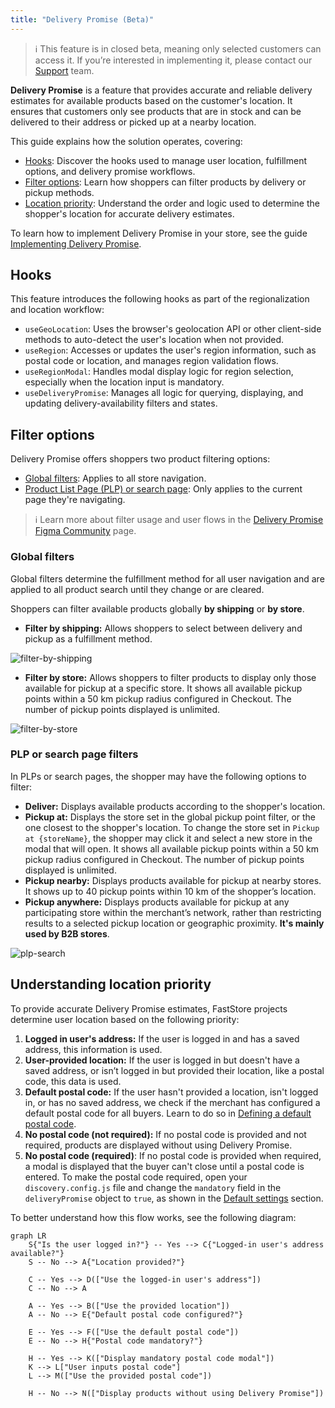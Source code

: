 ---
title: "Delivery Promise (Beta)"
---

>ℹ This feature is in closed beta, meaning only selected customers can access it. If you’re interested in implementing it, please contact our [Support](https://support.vtex.com/hc/en-us) team.

**Delivery Promise** is a feature that provides accurate and reliable delivery estimates for available products based on the customer's location. It ensures that customers only see products that are in stock and can be delivered to their address or picked up at a nearby location.

This guide explains how the solution operates, covering:

* [Hooks](#hooks): Discover the hooks used to manage user location, fulfillment options, and delivery promise workflows.
* [Filter options](#filter-options): Learn how shoppers can filter products by delivery or pickup methods.
* [Location priority](#location-priority): Understand the order and logic used to determine the shopper's location for accurate delivery estimates.

To learn how to implement Delivery Promise in your store, see the guide [Implementing Delivery Promise](https://developers.vtex.com/docs/guides/faststore/features-delivery-promise-implementation).

## Hooks

This feature introduces the following hooks as part of the regionalization and location workflow:

* `useGeoLocation`: Uses the browser's geolocation API or other client-side methods to auto-detect the user's location when not provided.
* `useRegion`: Accesses or updates the user's region information, such as postal code or location, and manages region validation flows.
* `useRegionModal`: Handles modal display logic for region selection, especially when the location input is mandatory.
* `useDeliveryPromise`: Manages all logic for querying, displaying, and updating delivery-availability filters and states.

## Filter options

Delivery Promise offers shoppers two product filtering options:
- [Global filters](#global-filters): Applies to all store navigation.
- [Product List Page (PLP) or search page](#plp-or-search-page-filters): Only applies to the current page they're navigating.

>ℹ Learn more about filter usage and user flows in the [Delivery Promise Figma Community](https://www.figma.com/community/file/1514671929470875586) page.

### Global filters

Global filters determine the fulfillment method for all user navigation and are applied to all product search until they change or are cleared.

Shoppers can filter available products globally **by shipping** or **by store**.

* **Filter by shipping:** Allows shoppers to select between delivery and pickup as a fulfillment method.

![filter-by-shipping](https://vtexhelp.vtexassets.com/assets/docs/src/filter-by-shipping___040d93770d3280239260a2a02b8e3b67.png)

* **Filter by store:** Allows shoppers to filter products to display only those available for pickup at a specific store. It shows all available pickup points within a 50 km pickup radius configured in Checkout. The number of pickup points displayed is unlimited.

![filter-by-store](https://vtexhelp.vtexassets.com/assets/docs/src/filter-by-store___d79c9efc5c4391247bf9b67403911987.png)

### PLP or search page filters

In PLPs or search pages, the shopper may have the following options to filter:

* **Deliver:** Displays available products according to the shopper's location.
* **Pickup at:** Displays the store set in the global pickup point filter, or the one closest to the shopper's location. To change the store set in `Pickup at {storeName}`, the shopper may click it and select a new store in the modal that will open. It shows all available pickup points within a 50 km pickup radius configured in Checkout. The number of pickup points displayed is unlimited.
* **Pickup nearby:** Displays products available for pickup at nearby stores. It shows up to 40 pickup points within 10 km of the shopper’s location.
* **Pickup anywhere:** Displays products available for pickup at any participating store within the merchant’s network, rather than restricting results to a selected pickup location or geographic proximity. **It's mainly used by B2B stores**.

![plp-search](https://vtexhelp.vtexassets.com/assets/docs/src/plp-search___a8cfec375f28a7849ebe47ac886b5869.png)

## Understanding location priority

To provide accurate Delivery Promise estimates, FastStore projects determine user location based on the following priority:

1. **Logged in user's address:** If the user is logged in and has a saved address, this information is used.
2. **User-provided location:** If the user is logged in but doesn't have a saved address, or isn’t logged in but provided their location, like a postal code, this data is used.
3. **Default postal code:** If the user hasn't provided a location, isn't logged in, or has no saved address, we check if the merchant has configured a default postal code for all buyers. Learn to do so in [Defining a default postal code](#step-4-optional-defining-a-default-postal-code).
4. **No postal code (not required):** If no postal code is provided and not required, products are displayed without using Delivery Promise.
5. **No postal code (required)**: If no postal code is provided when required, a modal is displayed that the buyer can't close until a postal code is entered. To make the postal code required, open your `discovery.config.js` file and change the `mandatory` field in the `deliveryPromise` object to `true`, as shown in the [Default settings](#default-settings) section.

To better understand how this flow works, see the following diagram:

```mermaid
graph LR
    S{"Is the user logged in?"} -- Yes --> C{"Logged-in user's address available?"}
    S -- No --> A{"Location provided?"}

    C -- Yes --> D(["Use the logged-in user's address"])
    C -- No --> A

    A -- Yes --> B(["Use the provided location"])
    A -- No --> E{"Default postal code configured?"}

    E -- Yes --> F(["Use the default postal code"])
    E -- No --> H{"Postal code mandatory?"}

    H -- Yes --> K(["Display mandatory postal code modal"])
    K --> L["User inputs postal code"]
    L --> M(["Use the provided postal code"])

    H -- No --> N(["Display products without using Delivery Promise"])
```

